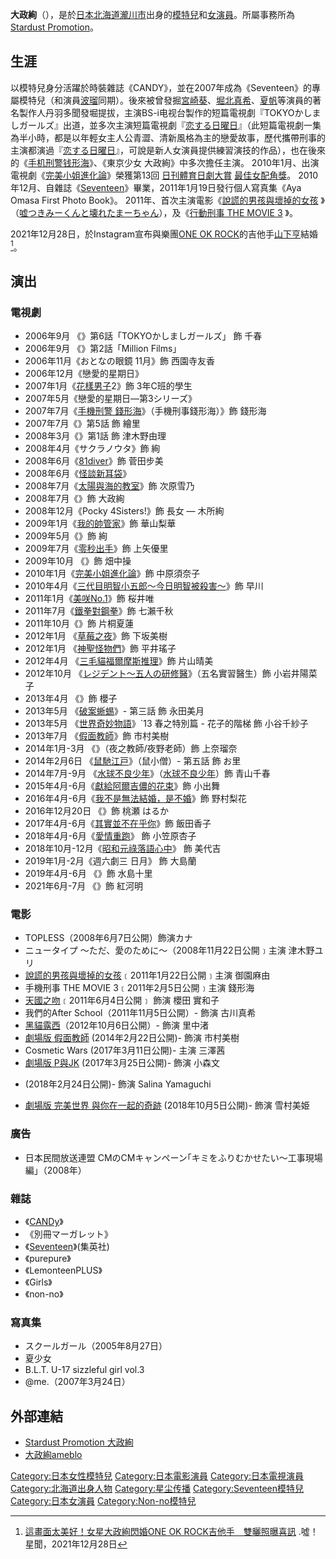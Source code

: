 {{noteTA
|G1=JP Show
}}
{{藝人
| 姓名 = 大政絢
| 類型 = 女藝人
| 圖片 =
| 圖片尺寸 = 
| 圖片簡介 = 
| 原名 = 
| 外文名 = {{lang|ja|大政 絢}}
| 外文 = ja
| 羅馬拼音 = Ohmasa Aya
| 英文名 =
| 綽號 = 
| 國籍 = {{JPN}}
| 民族 =[[大和民族|大和民族]]
| 出生日期 = {{Birth_date_and_age|1991|2|4}}
| 出生地點 = {{JPN}}[[北海道|北海道]][[空知綜合振興局|空知綜合振興局]][[瀧川市|瀧川市]]
| 職業 = [[模特兒|模特兒]]、[[演員|演員]]
| 語言 = [[日語|日語]]
| 教育程度 = 
| 宗教信仰 =
| 配偶 = {{marriage|[[山下亨|山下亨]]|2021}}
| 兒女 =
| 父母 = 
| 音樂類型 = 
| 演奏樂器 = 
| 出身地 = {{JPN}}[[北海道|北海道]][[空知綜合振興局|空知綜合振興局]][[瀧川市|瀧川市]]
| 出道作 = 
| 出道日期 = 
| 代表作 = 
| 活躍年代 = 
| 經紀公司 = [[Stardust_Promotion|Stardust Promotion]]
| 網站 = {{URL|www.stardust.co.jp/section3/profile/oomasaaya.html}}
| 獎項 = 
| IMDb = 
}}
{{Japanese|japanese=大政 絢|kana=おおまさ あや|romaji=Ohmasa Aya}}

'''大政絢'''（{{bd|1991年|2月4日|catIdx=Ohmasa Aya}}），是於[[日本|日本]][[北海道|北海道]][[瀧川市|瀧川市]]出身的[[模特兒|模特兒]]和[[女演員|女演員]]。所屬事務所為[[Stardust_Promotion|Stardust Promotion]]。

== 生涯 ==
以模特兒身分活躍於時裝雜誌《CANDY》，並在2007年成為《Seventeen》的專屬模特兒（和演員[[波瑠|波瑠]]同期）。後來被曾發掘[[宮崎葵|宮崎葵]]、[[堀北真希|堀北真希]]、[[夏帆|夏帆]]等演員的著名製作人丹羽多聞發堀提拔，主演BS-i电视台製作的短篇電視劇『TOKYOかしましガールズ』出道，並多次主演短篇電視劇『[[恋する日曜日|恋する日曜日]]』（此短篇電視劇一集為半小時，都是以年輕女主人公青澀、清新風格為主的戀愛故事，歷代攜帶刑事的主演都演過『[[恋する日曜日|恋する日曜日]]』，可說是新人女演員提供練習演技的作品），也在後來的《[[手机刑警钱形海|手机刑警钱形海]]》、《東京少女 大政絢》中多次擔任主演。
2010年1月、出演電視劇《[[完美小姐進化論|完美小姐進化論]]》榮獲第13回 [[日刊體育日劇大賞|日刊體育日劇大賞]] [[最佳女配角獎|最佳女配角獎]]。
2010年12月、自雜誌《[[Seventeen_(日本雜誌)|Seventeen]]》畢業，2011年1月19日發行個人寫真集《Aya Omasa First Photo Book》。
2011年、首次主演電影《[[說謊的男孩與壞掉的女孩|說謊的男孩與壞掉的女孩]] 》（[[嘘つきみーくんと壊れたまーちゃん|嘘つきみーくんと壊れたまーちゃん]]），及《[[行動刑事_THE_MOVIE_3|行動刑事 THE MOVIE 3]] 》。

2021年12月28日，於Instagram宣布與樂團[[ONE_OK_ROCK|ONE OK ROCK]]的吉他手[[山下亨|山下亨]]結婚<ref>[https://stars.udn.com/star/story/10089/5994451 這畫面太美好！女星大政絢閃婚ONE OK ROCK吉他手　雙曬照曝喜訊] {{Wayback|url=https://stars.udn.com/star/story/10089/5994451 |date=20211228000000 }}.噓！星聞，2021年12月28日</ref>。

== 演出 ==
=== 電視劇 ===
* 2006年9月 《{{link-ja|東京少女|東京少女}}》第6話「TOKYOかしましガールズ」 飾 千春
* 2006年9月 《{{link-ja|一生忘れない物語|一生忘れない物語}}》第2話「Million Films」
* 2006年11月《おとなの眼鏡 11月》飾 西園寺友香
* 2006年12月《戀愛的星期日》
* 2007年1月《[[流星花園_(日本電視劇)|花樣男子]]2》飾 3年C班的學生
* 2007年5月《戀愛的星期日—第3シリーズ》
* 2007年7月《[[手機刑警錢形系列|手機刑警 錢形海]]》（手機刑事錢形海）》飾 錢形海
* 2007年7月《{{link-ja|先生道|先生道}}》第5話 飾 繪里
* 2008年3月《{{link-ja|NEW TYPE 〜愛のために〜|ニュータイプ ただ、愛のために}}》第1話 飾 津木野由理
* 2008年4月《サクラノウタ》飾 絢
* 2008年6月《[[81diver|81diver]]》飾 菅田步美 
* 2008年6月《[[對不起，嚇到你|怪談新耳袋]]》 
* 2008年7月《[[太陽與海的教室|太陽與海的教室]]》飾 次原雪乃
* 2008年7月《{{link-ja|東京少女大政絢|東京少女}}》飾 大政絢 
* 2008年12月《Pocky 4Sisters!》飾 長女 — 木所絢
* 2009年1月《[[我的帥管家|我的帥管家]]》飾 華山梨華
* 2009年5月《{{link-ja|恋とオシャレと男のコ|恋とオシャレと男のコ}}》飾 絢
* 2009年7月《[[零秒出手|零秒出手]]》飾 上矢優里
* 2009年10月 《{{link-ja|來自偵探X的挑戰狀!|探偵Xからの挑戦状!}}》飾 畑中操
* 2010年1月《[[完美小姐進化論|完美小姐進化論]]》飾 中原須奈子
* 2010年4月《[[三代目明智小五郎〜今日も明智が殺される〜|三代目明智小五郎～今日明智被殺害～]]》飾 早川
* 2011年1月《[[美咲_No.1|美咲No.1]]》飾 桜井唯
* 2011年7月《[[鐵拳對鋼拳|鐵拳對鋼拳]]》飾 七瀨千秋
* 2011年10月《{{link-ja|怪盜Royale|怪盗ロワイヤル}}》飾 片桐夏蓮
* 2012年1月 《[[草莓之夜|草莓之夜]]》飾 下坂美樹
* 2012年1月 《[[神聖怪物們|神聖怪物們]]》飾 平井瑤子
* 2012年4月 《[[三毛貓福爾摩斯系列#同名電視劇|三毛貓福爾摩斯推理]]》飾 片山晴美
* 2012年10月 《[[レジデント～五人の研修醫|レジデント～五人の研修醫]]》（五名實習醫生）飾 小岩井陽菜子
* 2013年4月 《{{link-ja|ヴァンパイア・ヘヴン|ヴァンパイア・ヘヴン}}》飾 櫻子
* 2013年5月 《[[破案蜥蜴|破案蜥蜴]]》- 第三話 飾 永田美月
* 2013年5月 《[[世界奇妙物語|世界奇妙物語]]》`13 春之特別篇 - 花子的階梯 飾 小谷千紗子
* 2013年7月 《[[假面教師#連續劇|假面教師]]》飾 市村美樹
* 2014年1月-3月 《{{link-ja|夜之教師|夜のせんせい}}》（夜之教師/夜野老師）飾 上奈瑠奈
* 2014年2月6日 《[[鼠馳江戸|鼠馳江戸]]》（鼠小僧）- 第五話 飾 お里
* 2014年7月-9月 《[[水球不良少年|水球不良少年]]》（[[水球不良少年|水球不良少年]]）飾 青山千春
* 2015年4月-6月《[[獻給阿爾吉儂的花束|獻給阿爾吉儂的花束]]》飾 小出舞
* 2016年4月-6月《[[我不是無法結婚，是不婚|我不是無法結婚，是不婚]]》飾 野村梨花
* 2016年12月20日 《{{link-ja|わたしに運命の恋なんてありえないって思ってた|わたしに運命の恋なんてありえないって思ってた}}》飾 桃瀬 はるか
* 2017年4月-6月《[[其實並不在乎你|其實並不在乎你]]》飾 飯田香子
* 2018年4月-6月《[[愛情重跑#電視劇|愛情重跑]]》 飾 小笠原杏子
* 2018年10月-12月《[[昭和元祿落語心中|昭和元祿落語心中]]》 飾 美代吉
* 2019年1月-2月《週六劇三 日月》 飾 大島蘭
* 2019年4月-6月 《{{link-ja|情婦 ~ 女人的秘密 ~|情婦～女人的秘密～}}》飾 水島十里
* 2021年6月-7月 《{{link-ja|ひとりで飲めるもん!|一個人也能喝}}》飾 紅河明

=== 電影 ===
*TOPLESS（2008年6月7日公開）飾演カナ 
*ニュータイプ 〜ただ、愛のために〜（2008年11月22日公開﹞主演 津木野ユリ 
*[[說謊的男孩與壞掉的女孩|說謊的男孩與壞掉的女孩]]﹝2011年1月22日公開﹞主演 御園麻由
*手機刑事 THE MOVIE 3﹝2011年2月5日公開﹞主演 錢形海
*[[天國之吻#電影|天國之吻]]﹝2011年6月4日公開﹞ 飾演 櫻田 實和子
*我們的After School（2011年11月5日公開）- 飾演 古川真希 
*[[黑貓露西|黑貓露西]]（2012年10月6日公開）- 飾演 里中渚 
*[[假面教師#電影|劇場版 假面教師]] (2014年2月22日公開)- 飾演 市村美樹
*Cosmetic Wars (2017年3月11日公開)- 主演 三澤茜
*[[P與JK#真人版電影|劇場版 P與JK]] (2017年3月25日公開)- 飾演 小森文
*{{link-ja|玲音玲男|レオン_(漫画)#実写映画}} (2018年2月24日公開)- 飾演 Salina Yamaguchi  
*[[完美世界_(漫画)#真人電影|劇場版 完美世界 與你在一起的奇跡]] (2018年10月5日公開)- 飾演 雪村美姫

=== 廣告 ===
* 日本民間放送連盟 CMのCMキャンペーン｢キミをふりむかせたい〜工事現場編」（2008年）

=== 雜誌 ===
* 《[[CANDy_(雜誌)|CANDy]]》
* 《別冊マーガレット》
* 《[[Seventeen_(日本雜誌)|Seventeen]]》(集英社)
* 《purepure》
* 《LemonteenPLUS》
* 《Girls》
* 《non-no》

=== 寫真集 ===
* スクールガール（2005年8月27日） 
* 夏少女
* B.L.T. U-17 sizzleful girl vol.3 
* @me.（2007年3月24日）

== 外部連結 ==
* [http://www.stardust.co.jp/section3/profile/oomasaaya.html Stardust Promotion 大政絢]{{Wayback|url=http://www.stardust.co.jp/section3/profile/oomasaaya.html |date=20120126121331 }}
* [http://ameblo.jp/aya-omasa/ 大政絢ameblo]{{Wayback|url=http://ameblo.jp/aya-omasa/ |date=20120205095945 }}
{{Stardust Promotion}}
{{日刊體育日劇大賞最佳女配角}}
{{DEFAULTSORT:Aya Ohmasa}}
[[Category:日本女性模特兒|Category:日本女性模特兒]]
[[Category:日本電影演員|Category:日本電影演員]]
[[Category:日本電視演員|Category:日本電視演員]]
[[Category:北海道出身人物|Category:北海道出身人物]]
[[Category:星尘传播|Category:星尘传播]]
[[Category:Seventeen模特兒|Category:Seventeen模特兒]]
[[Category:日本女演員|Category:日本女演員]]
[[Category:Non-no模特兒|Category:Non-no模特兒]]